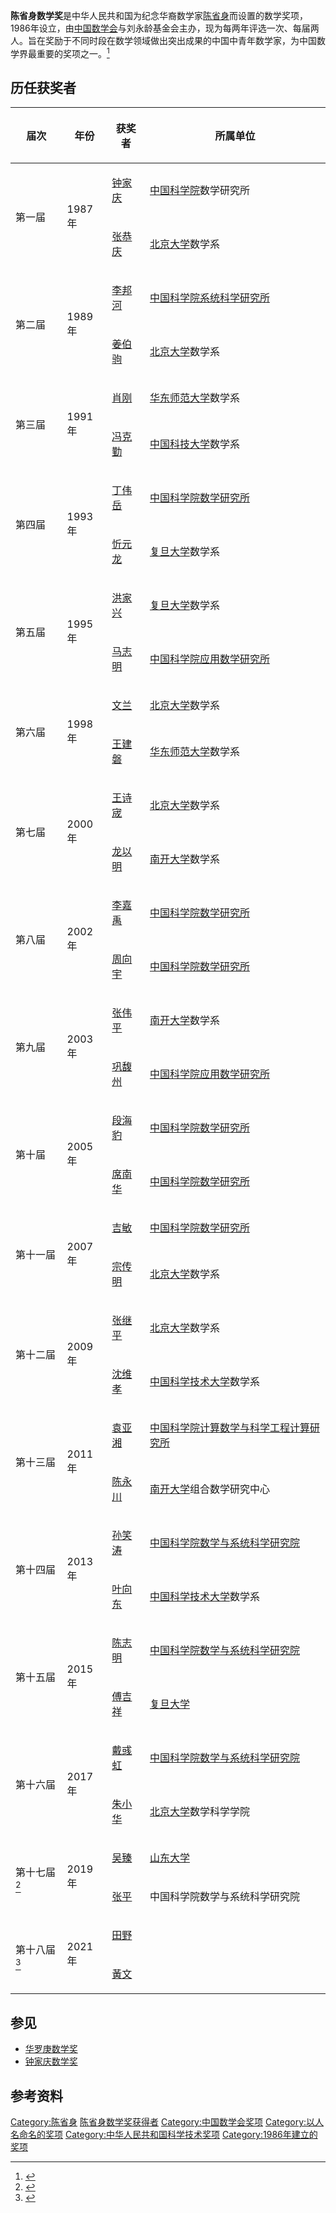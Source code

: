 {{not|陈省身奖章}}

'''陈省身数学奖'''是中华人民共和国为纪念华裔数学家[[陈省身|陈省身]]而设置的数学奖项，1986年设立，由[[中国数学会|中国数学会]]与刘永龄基金会主办，现为每两年评选一次、每届两人。旨在奖励于不同时段在数学领域做出突出成果的中国中青年数学家，为中国数学界最重要的奖项之一。<ref>{{cite web|url=http://www.cms.org.cn/prize_16.html|title=陈省身奖|publisher=中国数学会|accessdate=2018-11-23|archive-date=2018-11-23|archive-url=https://web.archive.org/web/20181123112040/http://www.cms.org.cn/prize_16.html|dead-url=no}}</ref>

== 历任获奖者 ==
{| class="wikitable"
|-
! 届次 !! 年份 !! 获奖者 !! 所属单位
|-
| rowspan=2 | 第一届 || rowspan=2 | 1987年 || [[钟家庆|钟家庆]] || [[中国科学院|中国科学院]]数学研究所
|-
| [[张恭庆|张恭庆]] || [[北京大学|北京大学]]数学系
|-
| rowspan=2 | 第二届 || rowspan=2 | 1989年 || [[李邦河|李邦河]] || [[中国科学院系统科学研究所|中国科学院系统科学研究所]]
|-
| [[姜伯驹|姜伯驹]] || [[北京大学|北京大学]]数学系
|-
| rowspan=2 | 第三届 || rowspan=2 | 1991年 || [[肖刚|肖刚]] || [[华东师范大学|华东师范大学]]数学系
|-
| [[冯克勤|冯克勤]] || [[中国科技大学|中国科技大学]]数学系
|-
| rowspan=2 | 第四届 || rowspan=2 | 1993年 || [[丁伟岳|丁伟岳]] || [[中国科学院数学研究所|中国科学院数学研究所]]
|-
| [[忻元龙|忻元龙]] || [[复旦大学|复旦大学]]数学系
|-
| rowspan=2 | 第五届 || rowspan=2 | 1995年 || [[洪家兴|洪家兴]] || [[复旦大学|复旦大学]]数学系
|-
| [[马志明_(数学家)|马志明]] || [[中国科学院应用数学研究所|中国科学院应用数学研究所]]
|-
| rowspan=2 | 第六届 || rowspan=2 | 1998年 || [[文兰_(数学家)|文兰]] || [[北京大学|北京大学]]数学系
|-
| [[王建磐|王建磐]] || [[华东师范大学|华东师范大学]]数学系
|-
| rowspan=2 | 第七届 || rowspan=2 | 2000年 || [[王诗宬|王诗宬]] || [[北京大学|北京大学]]数学系
|-
| [[龙以明|龙以明]] || [[南开大学|南开大学]]数学系
|-
| rowspan=2 | 第八届 || rowspan=2 | 2002年 || [[李嘉禹|李嘉禹]] || [[中国科学院数学研究所|中国科学院数学研究所]]
|-
| [[周向宇|周向宇]] || [[中国科学院数学研究所|中国科学院数学研究所]]
|-
| rowspan=2 | 第九届 || rowspan=2 | 2003年 || [[张伟平_(数学家)|张伟平]] || [[南开大学|南开大学]]数学系
|-
| [[巩馥州|巩馥州]] || [[中国科学院应用数学研究所|中国科学院应用数学研究所]]
|-
| rowspan=2 | 第十届 || rowspan=2 | 2005年 || [[段海豹|段海豹]] || [[中国科学院数学研究所|中国科学院数学研究所]]
|-
| [[席南华|席南华]] || [[中国科学院数学研究所|中国科学院数学研究所]]
|-
| rowspan=2 | 第十一届 || rowspan=2 | 2007年 || [[吉敏|吉敏]] || [[中国科学院数学研究所|中国科学院数学研究所]]
|-
| [[宗传明|宗传明]] || [[北京大学|北京大学]]数学系
|-
| rowspan=2 | 第十二届 || rowspan=2 | 2009年 || [[张继平|张继平]] || [[北京大学|北京大学]]数学系
|-
| [[沈维孝|沈维孝]] || [[中国科学技术大学|中国科学技术大学]]数学系
|-
| rowspan=2 | 第十三届 || rowspan=2 | 2011年 || [[袁亚湘|袁亚湘]] || [[中国科学院计算数学与科学工程计算研究所|中国科学院计算数学与科学工程计算研究所]]
|-
| [[陈永川|陈永川]] || [[南开大学|南开大学]]组合数学研究中心
|-
| rowspan=2 | 第十四届 || rowspan=2 | 2013年 || [[孙笑涛|孙笑涛]] || [[中国科学院数学与系统科学研究院|中国科学院数学与系统科学研究院]]
|-
| [[叶向东|叶向东]] || [[中国科学技术大学|中国科学技术大学]]数学系
|-
| rowspan=2 | 第十五届 || rowspan=2 | 2015年 || [[陈志明_(计算数学家)|陈志明]] || [[中国科学院数学与系统科学研究院|中国科学院数学与系统科学研究院]]
|-
| [[傅吉祥|傅吉祥]] || [[复旦大学|复旦大学]]
|-
| rowspan=2 | 第十六届 || rowspan=2 | 2017年 || [[戴彧虹|戴彧虹]] || [[中国科学院数学与系统科学研究院|中国科学院数学与系统科学研究院]]
|-
| [[朱小华_(数学家)|朱小华]] || [[北京大学|北京大学]]数学科学学院
|-
| rowspan=2 | 第十七届<ref>{{cite news|url=http://www.whb.cn/zhuzhan/xue/20191121/304223.html|title=罗庚奖、陈省身奖、钟家庆奖三大数学奖颁奖，快来看看获奖的都有谁|date=2019-11-21|author=李晨琰|publisher=文汇报}}</ref> || rowspan=2 | 2019年 || [[吴臻|吴臻]] || [[山东大学|山东大学]]
|-
| [[张平|张平]] || 中国科学院数学与系统科学研究院
|-
| rowspan=2 | 第十八届<ref>{{cite news|url= https://www.cnbeta.com/articles/tech/1194541.htm |title= 重磅：中国三大数学奖全揭榜，8位数学大神获奖}}</ref> || rowspan=2 | 2021年 || [[田野_(数学家)|田野]] ||
|-
| [[黃文|黃文]] ||
|}

== 参见 ==
* [[华罗庚数学奖|华罗庚数学奖]]
* [[钟家庆数学奖|钟家庆数学奖]]

== 参考资料 ==
{{reflist}}

{{陈省身数学奖获得者}}
[[Category:陈省身|Category:陈省身]]
[[Category:陈省身数学奖获得者|]]
[[Category:中国数学会奖项|Category:中国数学会奖项]]
[[Category:以人名命名的奖项|Category:以人名命名的奖项]]
[[Category:中华人民共和国科学技术奖项|Category:中华人民共和国科学技术奖项]]
[[Category:1986年建立的奖项|Category:1986年建立的奖项]]